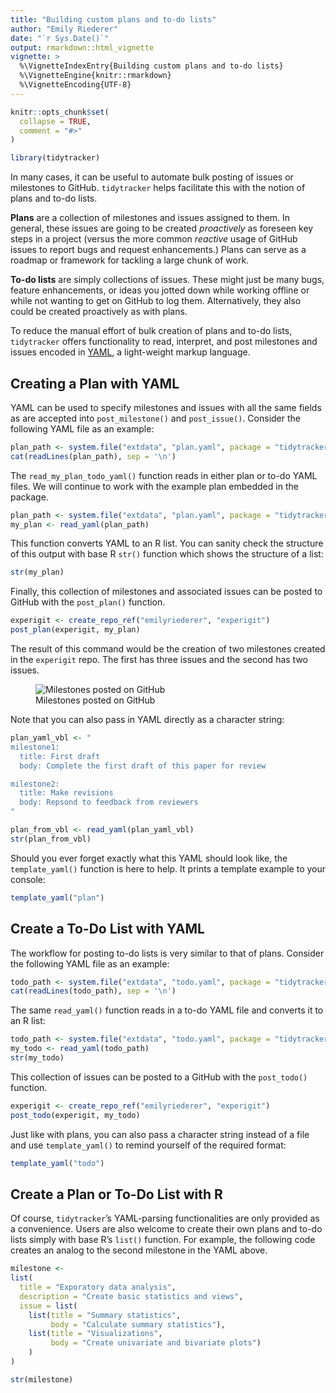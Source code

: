 ```yaml
---
title: "Building custom plans and to-do lists"
author: "Emily Riederer"
date: "`r Sys.Date()`"
output: rmarkdown::html_vignette
vignette: >
  %\VignetteIndexEntry{Building custom plans and to-do lists}
  %\VignetteEngine{knitr::rmarkdown}
  %\VignetteEncoding{UTF-8}
---
```


```r
knitr::opts_chunk$set(
  collapse = TRUE,
  comment = "#>"
)

library(tidytracker)
```

In many cases, it can be useful to automate bulk posting of issues or milestones to GitHub. `tidytracker` helps facilitate this with the notion of plans and to-do lists.

**Plans** are a collection of milestones and issues assigned to them. In general, these issues are going to be created *proactively* as foreseen key steps in a project (versus the more common *reactive* usage of GitHub issues to report bugs and request enhancements.) Plans can serve as a roadmap or framework for tackling a large chunk of work.

**To-do lists** are simply collections of issues. These might just be many bugs, feature enhancements, or ideas you jotted down while working offline or while not wanting to get on GitHub to log them. Alternatively, they also could be created proactively as with plans.

To reduce the manual effort of bulk creation of plans and to-do lists, `tidytracker` offers functionality to read, interpret, and post milestones and issues encoded in [YAML](http://yaml.org/), a light-weight markup language.

## Creating a Plan with YAML

YAML can be used to specify milestones and issues with all the same fields as are accepted into `post_milestone()` and `post_issue()`. Consider the following YAML file as an example:

```r
plan_path <- system.file("extdata", "plan.yaml", package = "tidytracker", mustWork = TRUE)
cat(readLines(plan_path), sep = '\n')
```

The `read_my_plan_todo_yaml()` function reads in either plan or to-do YAML files. We will continue to work with the example plan embedded in the package.

```r
plan_path <- system.file("extdata", "plan.yaml", package = "tidytracker", mustWork = TRUE)
my_plan <- read_yaml(plan_path)
```

This function converts YAML to an R list. You can sanity check the structure of this output with base R `str()` function which shows the structure of a list:

```r
str(my_plan)
```

Finally, this collection of milestones and associated issues can be posted to GitHub with the `post_plan()` function.

```r
experigit <- create_repo_ref("emilyriederer", "experigit")
post_plan(experigit, my_plan)
```

The result of this command would be the creation of two milestones created in the `experigit` repo. The first has three issues and the second has two issues.

![Milestones posted on GitHub](post_plan.PNG)

Note that you can also pass in YAML directly as a character string:

```r
plan_yaml_vbl <- "
milestone1:
  title: First draft
  body: Complete the first draft of this paper for review

milestone2:
  title: Make revisions
  body: Repsond to feedback from reviewers
"

plan_from_vbl <- read_yaml(plan_yaml_vbl)
str(plan_from_vbl)
```

Should you ever forget exactly what this YAML should look like, the `template_yaml()` function is here to help. It prints a template example to your console:

```r
template_yaml("plan")
```


## Create a To-Do List with YAML

The workflow for posting to-do lists is very similar to that of plans. Consider the following YAML file as an example:

```r
todo_path <- system.file("extdata", "todo.yaml", package = "tidytracker", mustWork = TRUE)
cat(readLines(todo_path), sep = '\n')
```

The same `read_yaml()` function reads in a to-do YAML file and converts it to an R list:

```r
todo_path <- system.file("extdata", "todo.yaml", package = "tidytracker", mustWork = TRUE)
my_todo <- read_yaml(todo_path)
str(my_todo)
```

This collection of issues can be posted to a GitHub with the `post_todo()` function.

```r
experigit <- create_repo_ref("emilyriederer", "experigit")
post_todo(experigit, my_todo)
```

Just like with plans, you can also pass a character string instead of a file and use `template_yaml()` to remind yourself of the required format: 

```r
template_yaml("todo")
```

## Create a Plan or To-Do List with R

Of course, `tidytracker`'s YAML-parsing functionalities are only provided as a convenience. Users are also welcome to create their own plans and to-do lists simply with base R's `list()` function. For example, the following code creates an analog to the second milestone in the YAML above.

```r
milestone <-
list(
  title = "Exporatory data analysis",
  description = "Create basic statistics and views",
  issue = list(
    list(title = "Summary statistics",
         body = "Calculate summary statistics"),
    list(title = "Visualizations",
         body = "Create univariate and bivariate plots")
    )
)

str(milestone)
```


